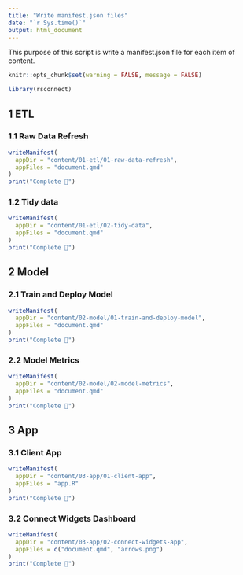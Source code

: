 ```yaml
---
title: "Write manifest.json files"
date: "`r Sys.time()`"
output: html_document
---
```


This purpose of this script is write a manifest.json file for each item of content.

```r
knitr::opts_chunk$set(warning = FALSE, message = FALSE) 

library(rsconnect)
```

## 1 ETL

### 1.1 Raw Data Refresh

```r
writeManifest(
  appDir = "content/01-etl/01-raw-data-refresh", 
  appFiles = "document.qmd"
)
print("Complete 🎉")
```

### 1.2 Tidy data

```r
writeManifest(
  appDir = "content/01-etl/02-tidy-data", 
  appFiles = "document.qmd"
)
print("Complete 🎉")
```

## 2 Model

### 2.1 Train and Deploy Model

```r
writeManifest(
  appDir = "content/02-model/01-train-and-deploy-model", 
  appFiles = "document.qmd"
)
print("Complete 🎉")
```

### 2.2 Model Metrics

```r
writeManifest(
  appDir = "content/02-model/02-model-metrics", 
  appFiles = "document.qmd"
)
print("Complete 🎉")
```

## 3 App

### 3.1 Client App

```r
writeManifest(
  appDir = "content/03-app/01-client-app", 
  appFiles = "app.R"
)
print("Complete 🎉")
```

### 3.2 Connect Widgets Dashboard

```r
writeManifest(
  appDir = "content/03-app/02-connect-widgets-app", 
  appFiles = c("document.qmd", "arrows.png")
)
print("Complete 🎉")
```
